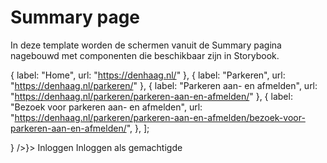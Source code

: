 



<Meta title="Templates/Login page" />

# Summary page

In deze template worden de schermen vanuit de Summary pagina nagebouwd met componenten die beschikbaar zijn in Storybook.

  { label: "Home", url: "https://denhaag.nl/" },
  { label: "Parkeren", url: "https://denhaag.nl/parkeren/" },
  { label: "Parkeren aan- en afmelden", url: "https://denhaag.nl/parkeren/parkeren-aan-en-afmelden/" },
  {
    label: "Bezoek voor parkeren aan- en afmelden",
    url: "https://denhaag.nl/parkeren/parkeren-aan-en-afmelden/bezoek-voor-parkeren-aan-en-afmelden/",
  },
];

<Canvas>
  <Story name="Login page">
    <Page header={<Header breadcrumb={<Breadcrumb navigationPath={navigationPathData} />} />}>
      <ResponsiveContent>
        <Heading2>Inloggen</Heading2>
        <AuthenticationCardGroup cards={["DigiD", "eHerkenning", "eIDAS"]} responsive />
        <Heading2>Inloggen als gemachtigde</Heading2>
        <Alert
          title="Om in te loggen als gemachtigde heeft u een geldige machtiging nodig."
          variant="info"
          className="denhaag-authentication__alert"
        />
        <AuthenticationCardGroup cards={["DigiD", "eHerkenning"]} responsive />
      </ResponsiveContent>
    </Page>
  </Story>
</Canvas>
